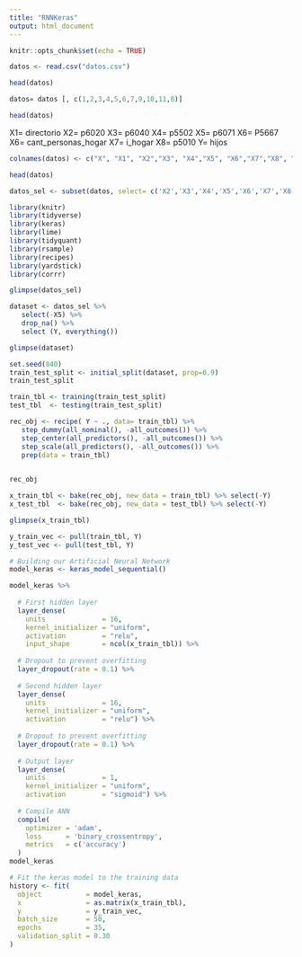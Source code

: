```yaml
---
title: "RNNKeras"
output: html_document
---
```


```r
knitr::opts_chunk$set(echo = TRUE)
```


```r
datos <- read.csv("datos.csv")
```

```r
head(datos)
```




```r
datos= datos [, c(1,2,3,4,5,6,7,9,10,11,8)]
```

```r
head(datos)
```
X1= directorio
X2= p6020
X3= p6040
X4= p5502
X5= p6071
X6= P5667
X6= cant_personas_hogar
X7= i_hogar
X8= p5010
Y= hijos

```r
colnames(datos) <- c("X", "X1", "X2","X3", "X4","X5", "X6","X7","X8", "X9", "Y")
```

```r
head(datos)
```

```r
datos_sel <- subset(datos, select= c('X2','X3','X4','X5','X6','X7','X8','Y'))
```

```r
library(knitr)
library(tidyverse)
library(keras)
library(lime)
library(tidyquant)
library(rsample)
library(recipes)
library(yardstick)
library(corrr)
```



```r
glimpse(datos_sel)
```

```r
dataset <- datos_sel %>%
   select(-X5) %>%
   drop_na() %>%
   select (Y, everything())

glimpse(dataset)
```

```r
set.seed(840)
train_test_split <- initial_split(dataset, prop=0.9)
train_test_split
```

```r
train_tbl <- training(train_test_split)
test_tbl  <- testing(train_test_split)
```


```r
rec_obj <- recipe( Y ~ ., data= train_tbl) %>%
   step_dummy(all_nominal(), -all_outcomes()) %>%
   step_center(all_predictors(), -all_outcomes()) %>%
   step_scale(all_predictors(), -all_outcomes()) %>%
   prep(data = train_tbl)
        
```



```r
rec_obj
```

```r
x_train_tbl <- bake(rec_obj, new_data = train_tbl) %>% select(-Y)
x_test_tbl  <- bake(rec_obj, new_data = test_tbl) %>% select(-Y)

glimpse(x_train_tbl)
```


```r
y_train_vec <- pull(train_tbl, Y)
y_test_vec <- pull(test_tbl, Y)
```



```r
# Building our Artificial Neural Network
model_keras <- keras_model_sequential()

model_keras %>% 
  
  # First hidden layer
  layer_dense(
    units              = 16, 
    kernel_initializer = "uniform", 
    activation         = "relu", 
    input_shape        = ncol(x_train_tbl)) %>% 
  
  # Dropout to prevent overfitting
  layer_dropout(rate = 0.1) %>%
  
  # Second hidden layer
  layer_dense(
    units              = 16, 
    kernel_initializer = "uniform", 
    activation         = "relu") %>% 
  
  # Dropout to prevent overfitting
  layer_dropout(rate = 0.1) %>%
  
  # Output layer
  layer_dense(
    units              = 1, 
    kernel_initializer = "uniform", 
    activation         = "sigmoid") %>% 
  
  # Compile ANN
  compile(
    optimizer = 'adam',
    loss      = 'binary_crossentropy',
    metrics   = c('accuracy')
  )
model_keras

```

```r
# Fit the keras model to the training data
history <- fit(
  object           = model_keras, 
  x                = as.matrix(x_train_tbl), 
  y                = y_train_vec,
  batch_size       = 50, 
  epochs           = 35,
  validation_split = 0.30
)
```
